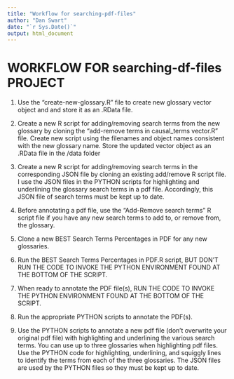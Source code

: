 ```yaml
---
title: "Workflow for searching-pdf-files"
author: "Dan Swart"
date: "`r Sys.Date()`"
output: html_document
---
```



# WORKFLOW FOR searching-df-files PROJECT

1.  Use the "create-new-glossary.R" file to create new glossary vector object and and store it as an .RData file. 

2.  Create a new R script for adding/removing search terms from the new glossary by cloning the "add-remove terms in causal_terms vector.R" file.  Create new script using the filenames and object names consistent with the new glossary name.  Store the updated vector object as an .RData file in the /data folder

3.  Create a new R script for adding/removing search terms in the corresponding JSON file by cloning an existing add/remove R script file.  I use the JSON files in the PYTHON scripts for highlighting and underlining the glossary search terms in a pdf file.  Accordingly, this JSON file of search terms must be kept up to date.

4.  Before annotating a pdf file, use the "Add-Remove search terms" R script file if you have any new search terms to add to, or remove from, the glossary.


5.  Clone a new BEST Search Terms Percentages in PDF for any new glossaries.

6.  Run the BEST Search Terms Percentages in PDF.R script, BUT DON'T RUN THE CODE TO INVOKE THE PYTHON ENVIRONMENT FOUND AT THE BOTTOM OF THE SCRIPT.

7.  When ready to annotate the PDF file(s), RUN THE CODE TO INVOKE THE PYTHON ENVIRONMENT FOUND AT THE BOTTOM OF THE SCRIPT.

8.  Run the appropriate PYTHON scripts to annotate the PDF(s).




5.  Use the PYTHON scripts to annotate a new pdf file (don't overwrite your original pdf file) with highlighting and underlining the various search terms.  You can use up to three glossaries when highlighting pdf files.  Use the PYTHON code for highlighting, underlining, and squiggly lines to identify the terms from each of the three glossaries.  The JSON files are used by the PYTHON files so they must be kept up to date.








